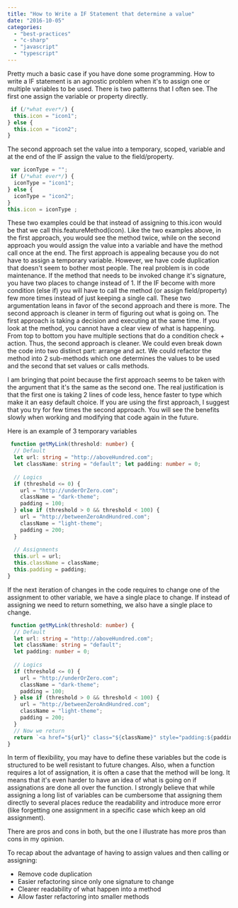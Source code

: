 ```yaml
---
title: "How to Write a IF Statement that determine a value"
date: "2016-10-05"
categories: 
  - "best-practices"
  - "c-sharp"
  - "javascript"
  - "typescript"
---
```


Pretty much a basic case if you have done some programming. How to write a IF statement is an agnostic problem when it's to assign one or multiple variables to be used. There is two patterns that I often see. The first one assign the variable or property directly. 

```ts
 if (/*what ever*/) { 
  this.icon = "icon1"; 
} else { 
  this.icon = "icon2"; 
} 
```  

The second approach set the value into a temporary, scoped, variable and at the end of the IF assign the value to the field/property. 

``` ts
 var iconType = ""; 
 if (/*what ever*/) { 
  iconType = "icon1"; 
} else {
  iconType = "icon2"; 
} 
this.icon = iconType ; 
``` 

These two examples could be that instead of assigning to this.icon would be that we call this.featureMethod(icon). Like the two examples above, in the first approach, you would see the method twice, while on the second approach you would assign the value into a variable and have the method call once at the end. The first approach is appealing because you do not have to assign a temporary variable. However, we have code duplication that doesn't seem to bother most people. The real problem is in code maintenance. If the method that needs to be invoked change it's signature, you have two places to change instead of 1. If the IF become with more condition (else if) you will have to call the method (or assign field/property) few more times instead of just keeping a single call. These two argumentation leans in favor of the second approach and there is more. The second approach is cleaner in term of figuring out what is going on. The first approach is taking a decision and executing at the same time. If you look at the method, you cannot have a clear view of what is happening. From top to bottom you have multiple sections that do a condition check + action. Thus, the second approach is cleaner. We could even break down the code into two distinct part: arrange and act. We could refactor the method into 2 sub-methods which one determines the values to be used and the second that set values or calls methods.

I am bringing that point because the first approach seems to be taken with the argument that it's the same as the second one. The real justification is that the first one is taking 2 lines of code less, hence faster to type which make it an easy default choice. If you are using the first approach, I suggest that you try for few times the second approach. You will see the benefits slowly when working and modifying that code again in the future.

Here is an example of 3 temporary variables

```ts
 function getMyLink(threshold: number) { 
  // Default 
  let url: string = "http://aboveHundred.com"; 
  let className: string = "default"; let padding: number = 0; 
  
  // Logics 
  if (threshold <= 0) { 
    url = "http://underOrZero.com"; 
    className = "dark-theme"; 
    padding = 100; 
  } else if (threshold > 0 && threshold < 100) { 
    url = "http://betweenZeroAndHundred.com"; 
    className = "light-theme"; 
    padding = 200; 
  } 
  
  // Assignments 
  this.url = url; 
  this.className = className; 
  this.padding = padding; 
} 
``` 

If the next iteration of changes in the code requires to change one of the assignment to other variable, we have a single place to change. If instead of assigning we need to return something, we also have a single place to change.

```ts
 function getMyLink(threshold: number) { 
  // Default 
  let url: string = "http://aboveHundred.com"; 
  let className: string = "default"; 
  let padding: number = 0; 
  
  // Logics 
  if (threshold <= 0) { 
    url = "http://underOrZero.com"; 
    className = "dark-theme"; 
    padding = 100; 
  } else if (threshold > 0 && threshold < 100) { 
    url = "http://betweenZeroAndHundred.com"; 
    className = "light-theme"; 
    padding = 200; 
  } 
  // Now we return 
  return `<a href="${url}" class="${className}" style="padding:${padding}">Click Here</a>`; 
} 
```  

In term of flexibility, you may have to define these variables but the code is structured to be well resistant to future changes. Also, when a function requires a lot of assignation, it is often a case that the method will be long. It means that it's even harder to have an idea of what is going on if assignations are done all over the function. I strongly believe that while assigning a long list of variables can be cumbersome that assigning them directly to several places reduce the readability and introduce more error (like forgetting one assignment in a specific case which keep an old assignment).

There are pros and cons in both, but the one I illustrate has more pros than cons in my opinion.

To recap about the advantage of having to assign values and then calling or assigning:

- Remove code duplication
- Easier refactoring since only one signature to change
- Clearer readability of what happen into a method
- Allow faster refactoring into smaller methods
